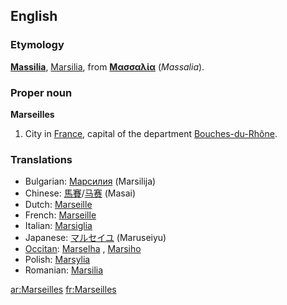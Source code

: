 ==English==

===Etymology===
{{L.}} '''[[Massilia]]''', [[Marsilia]], from {{Gr.}} '''[[Μασσαλία]]''' (''Massalia'').

===Proper noun===
{{wikipedia}}
'''Marseilles'''

# City in [[France]], capital of the department [[Bouches-du-Rhône]].

===Translations===
{{rfc-level|Translations at L3+ (AutoFormat would have corrected level of Translations)}}
*Bulgarian: [[Марсилия]] (Marsilija)
*Chinese: [[馬賽]]/[[马赛]] (Masai)
*Dutch: [[Marseille]] {{n}}
*French: [[Marseille]]
*Italian: [[Marsiglia]] {{f}}
*Japanese: [[マルセイユ]] (Maruseiyu)
*[[Occitan]]: [[Marselha]] {{f}}, {{italbrac|Mistralian}} [[Marsiho]]
*Polish: [[Marsylia]] {{f}}
*Romanian: [[Marsilia]] {{f}}

[[ar:Marseilles]]
[[fr:Marseilles]]